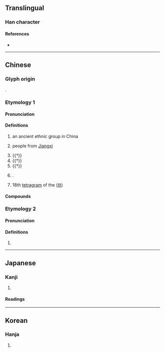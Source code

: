 {{character info}}
==Translingual==

===Han character===
{{Han char|rn=9|rad=人|as=10|sn=12|four=22234|canj=OBVK|ids=⿰亻奚}}

====References====
* {{Han ref|kx=0113.130|dkj=00959|dj=0241.040|hdz=10203.210|uh=5092|ud=20626|bh=D85D|bd=55389}}

----

==Chinese==
{{zh-forms}}

===Glyph origin===
{{Han etym}}
{{Han compound|人|奚|ls=psc|alt1=亻|c1=s|c2=p|t1=person}}.

===Etymology 1===
{{rfe|zh}}

====Pronunciation====
{{zh-pron
|m=xī
|c=hai4
|mc=y
|oc=y
|ma=
|cat=pn,n
}}

====Definitions====
{{zh-hanzi}}

# {{lb|zh|historical}} an ancient ethnic group in China
# {{lb|zh|obsolete}} people from [[Jiangxi]]
# {{†}} {{zh-alt-form|徯|to [[wait]]}}
# {{†}} {{zh-alt-form|蹊|tr=xī|[[footpath]]}}
# {{†}} {{zh-alt-form|奚}}
# {{surname|zh}}.
# 18th [[tetragram]] of the {{w|Taixuanjing}} ([[𝌗]])

====Compounds====
{{zh-der|傒落|僥傒|傒倖}}

===Etymology 2===

====Pronunciation====
{{zh-pron
|m=xì
|c=hai6
|cat=v
}}

====Definitions====
{{zh-hanzi}}

# {{zh-alt-form|繫|tr=xì|to [[arrest]]; to [[imprison]]}}

----

==Japanese==

===Kanji===
{{ja-kanji|grade=|rs=人10}}

# {{rfdef|ja|sort=人10}}

====Readings====
{{ja-readings
|goon=げい
|kanon=けい
|kun=あや-うい<あや-ふい, つな-ぐ
}}

----

==Korean==

===Hanja===
{{ko-hanja|hangeul=혜|rv=hye|mr=hye}}

# {{rfdef|ko|sort=人10}}